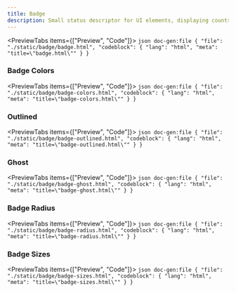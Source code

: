 ```yaml
---
title: Badge
description: Small status descriptor for UI elements, displaying counts or labels.
---
```




<PreviewTabs items={["Preview", "Code"]}>
  <PreviewTab value="Preview">
    <ComponentPreview className="flex-col md:flex-row" src="/badge/badge" />
  </PreviewTab>
  <PreviewTab value="Code">
    ```json doc-gen:file
    {
      "file": "./static/badge/badge.html",
      "codeblock": {
        "lang": "html",
        "meta": "title=\"badge.html\""
      }
    }
    ```
  </PreviewTab>
</PreviewTabs>


### Badge Colors

<PreviewTabs items={["Preview", "Code"]}>
  <PreviewTab value="Preview">
    <ComponentPreview className="flex-col md:flex-row" src="/badge/badge-colors" />
  </PreviewTab>
  <PreviewTab value="Code">
    ```json doc-gen:file
    {
      "file": "./static/badge/badge-colors.html",
      "codeblock": {
        "lang": "html",
        "meta": "title=\"badge-colors.html\""
      }
    }
    ```
  </PreviewTab>
</PreviewTabs>


### Outlined

<PreviewTabs items={["Preview", "Code"]}>
  <PreviewTab value="Preview">
    <ComponentPreview className="flex-col md:flex-row" src="/badge/badge-outlined" />
  </PreviewTab>
  <PreviewTab value="Code">
    ```json doc-gen:file
    {
      "file": "./static/badge/badge-outlined.html",
      "codeblock": {
        "lang": "html",
        "meta": "title=\"badge-outlined.html\""
      }
    }
    ```
  </PreviewTab>
</PreviewTabs>


### Ghost

<PreviewTabs items={["Preview", "Code"]}>
  <PreviewTab value="Preview">
    <ComponentPreview className="flex-col md:flex-row" src="/badge/badge-ghost" />
  </PreviewTab>
  <PreviewTab value="Code">
    ```json doc-gen:file
    {
      "file": "./static/badge/badge-ghost.html",
      "codeblock": {
        "lang": "html",
        "meta": "title=\"badge-ghost.html\""
      }
    }
    ```
  </PreviewTab>
</PreviewTabs>


### Badge Radius

<PreviewTabs items={["Preview", "Code"]}>
  <PreviewTab value="Preview">
    <ComponentPreview className="flex-col md:flex-row" src="/badge/badge-radius" />
  </PreviewTab>
  <PreviewTab value="Code">
    ```json doc-gen:file
    {
      "file": "./static/badge/badge-radius.html",
      "codeblock": {
        "lang": "html",
        "meta": "title=\"badge-radius.html\""
      }
    }
    ```
  </PreviewTab>
</PreviewTabs>


### Badge Sizes

<PreviewTabs items={["Preview", "Code"]}>
  <PreviewTab value="Preview">
    <ComponentPreview className="flex-col md:flex-row" src="/badge/badge-sizes" />
  </PreviewTab>
  <PreviewTab value="Code">
    ```json doc-gen:file
    {
      "file": "./static/badge/badge-sizes.html",
      "codeblock": {
        "lang": "html",
        "meta": "title=\"badge-sizes.html\""
      }
    }
    ```
  </PreviewTab>
</PreviewTabs>
